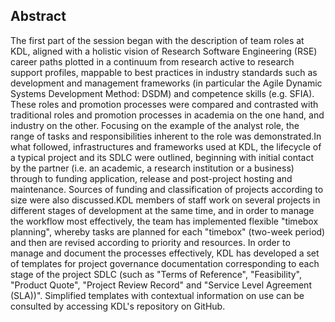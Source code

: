 ## Abstract

The first part of the session began with the description of team roles at KDL, aligned with a holistic vision of Research Software Engineering (RSE) career paths plotted in a continuum from research active to research support profiles, mappable to best practices in industry standards such as development and management frameworks (in particular the Agile Dynamic Systems Development Method: DSDM) and competence skills (e.g. SFIA). These roles and promotion processes were compared and contrasted with traditional roles and promotion processes in academia on the one hand, and industry on the other. Focusing on the example of the analyst role, the range of tasks and responsibilities inherent to the role was demonstrated.In what followed, infrastructures and frameworks used at KDL, the lifecycle of a typical project and its SDLC were outlined, beginning with initial contact by the partner (i.e. an academic, a research institution or a business) through to funding application, release and post-project hosting and maintenance. Sources of funding and classification of projects according to size were also discussed.KDL members of staff work on several projects in different stages of development at the same time, and in order to manage the workflow most effectively, the team has implemented flexible "timebox planning", whereby tasks are planned for each "timebox" (two-week period) and then are revised according to priority and resources. In order to manage and document the processes effectively, KDL has developed a set of templates for project governance documentation corresponding to each stage of the project SDLC (such as "Terms of Reference", "Feasibility", "Product Quote", "Project Review Record" and "Service Level Agreement (SLA))". Simplified templates with contextual information on use can be consulted by accessing KDL's repository on GitHub.
